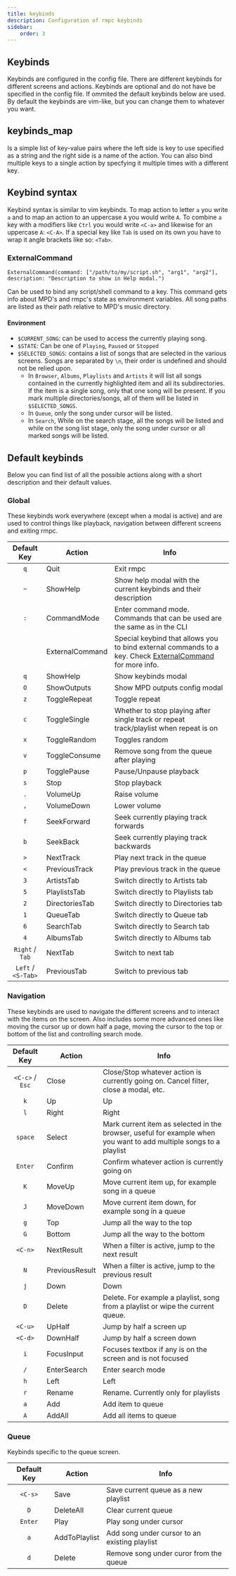 ```yaml
---
title: keybinds
description: Configuration of rmpc keybinds
sidebar:
    order: 3
---
```



## Keybinds

<ConfigValue
    name="keybinds"
    type="other"
    customText="(global: <kebyinds_map>, navigation: <keybinds_map>, queue: <keybinds_map>)"
/>

Keybinds are configured in the config file. There are different keybinds for different screens and actions. Keybinds are
optional and do not have be specified in the config file. If ommited the default keybinds below are used. By default the
keybinds are vim-like, but you can change them to whatever you want.

## keybinds_map

<ConfigValue name="global" type="other" customText='{ "p": Play, "s": Stop, "X": Stop, ...}' />

Is a simple list of key-value pairs where the left side is key to use specified as a string and the right side is a name of the action.
You can also bind multiple keys to a single action by specfying it multiple times with a different key.

## Keybind syntax

Keybind syntax is similar to vim keybinds. To map action to letter `a` you write `a` and to map an action to an uppercase `A`
you would write `A`. To combine `a` key with a modifiers like `Ctrl` you would write `<C-a>` and likewise for an uppercase
`A`: `<C-A>`. If a special key like `Tab` is used on its own you have to wrap it angle brackets like so: `<Tab>`.

### ExternalCommand

`ExternalCommand(command: ["/path/to/my/script.sh", "arg1", "arg2"], description: "Description to show in Help modal.")`

Can be used to bind any script/shell command to a key. This command gets info about MPD's and rmpc's state as environment variables.
All song paths are listed as their path relative to MPD's music directory.

#### Environment

-   `$CURRENT_SONG`: can be used to access the currently playing song.
-   `$STATE`: Can be one of `Playing`, `Paused` or `Stopped`
-   `$SELECTED_SONGS`: contains a list of songs that are selected in the various screens. Songs are separated by `\n`, their order is undefined
    and should not be relied upon.
    -   In `Browser`, `Albums`, `Playlists` and `Artists` it will list all songs contained in the currently highlighted item and all its subdirectories.
        If the item is a single song, only that one song will be present. If you mark multiple directories/songs, all of them will be listed
        in `$SELECTED_SONGS`.
    -   In `Queue`, only the song under cursor will be listed.
    -   In `Search`, While on the search stage, all the songs will be listed and while on the song list stage, only the song under cursor or
        all marked songs will be listed.

## Default keybinds

Below you can find list of all the possible actions along with a short description and their default values.

### Global

These keybinds work everywhere (except when a modal is active) and are used to control things like playback, navigation
between different screens and exiting rmpc.

|    Default Key     | Action          | Info                                                                                                                         |
| :----------------: | --------------- | ---------------------------------------------------------------------------------------------------------------------------- |
|        `q`         | Quit            | Exit rmpc                                                                                                                    |
|        `~`         | ShowHelp        | Show help modal with the current keybinds and their description                                                              |
|        `:`         | CommandMode     | Enter command mode. Commands that can be used are the same as in the CLI                                                     |
|                    | ExternalCommand | Special keybind that allows you to bind external commands to a key. Check [ExternalCommand](#externalcommand) for more info. |
|        `q`         | ShowHelp        | Show keybinds modal                                                                                                          |
|        `O`         | ShowOutputs     | Show MPD outputs config modal                                                                                                |
|        `z`         | ToggleRepeat    | Toggle repeat                                                                                                                |
|        `c`         | ToggleSingle    | Whether to stop playing after single track or repeat track/playlist when repeat is on                                        |
|        `x`         | ToggleRandom    | Toggles random                                                                                                               |
|        `v`         | ToggleConsume   | Remove song from the queue after playing                                                                                     |
|        `p`         | TogglePause     | Pause/Unpause playback                                                                                                       |
|        `s`         | Stop            | Stop playback                                                                                                                |
|        `.`         | VolumeUp        | Raise volume                                                                                                                 |
|        `,`         | VolumeDown      | Lower volume                                                                                                                 |
|        `f`         | SeekForward     | Seek currently playing track forwards                                                                                        |
|        `b`         | SeekBack        | Seek currently playing track backwards                                                                                       |
|        `>`         | NextTrack       | Play next track in the queue                                                                                                 |
|        `<`         | PreviousTrack   | Play previous track in the queue                                                                                             |
|        `3`         | ArtistsTab      | Switch directly to Artists tab                                                                                               |
|        `5`         | PlaylistsTab    | Switch directly to Playlists tab                                                                                             |
|        `2`         | DirectoriesTab  | Switch directly to Directories tab                                                                                           |
|        `1`         | QueueTab        | Switch directly to Queue tab                                                                                                 |
|        `6`         | SearchTab       | Switch directly to Search tab                                                                                                |
|        `4`         | AlbumsTab       | Switch directly to Albums tab                                                                                                |
|  `Right` / `Tab`   | NextTab         | Switch to next tab                                                                                                           |
| `Left` / `<S-Tab>` | PreviousTab     | Switch to previous tab                                                                                                       |

### Navigation

These keybinds are used to navigate the different screens and to interact with the items on the screen. Also includes
some more advanced ones like moving the cursor up or down half a page, moving the cursor to the top or bottom of the
list and controlling search mode.

|   Default Key   | Action         | Info                                                                                                               |
| :-------------: | -------------- | ------------------------------------------------------------------------------------------------------------------ |
| `<C-c>` / `Esc` | Close          | Close/Stop whatever action is currently going on. Cancel filter, close a modal, etc.                               |
|       `k`       | Up             | Up                                                                                                                 |
|       `l`       | Right          | Right                                                                                                              |
|     `space`     | Select         | Mark current item as selected in the browser, useful for example when you want to add multiple songs to a playlist |
|     `Enter`     | Confirm        | Confirm whatever action is currently going on                                                                      |
|       `K`       | MoveUp         | Move current item up, for example song in a queue                                                                  |
|       `J`       | MoveDown       | Move current item down, for example song in a queue                                                                |
|       `g`       | Top            | Jump all the way to the top                                                                                        |
|       `G`       | Bottom         | Jump all the way to the bottom                                                                                     |
|     `<C-n>`     | NextResult     | When a filter is active, jump to the next result                                                                   |
|       `N`       | PreviousResult | When a filter is active, jump to the previous result                                                               |
|       `j`       | Down           | Down                                                                                                               |
|       `D`       | Delete         | Delete. For example a playlist, song from a playlist or wipe the current queue.                                    |
|     `<C-u>`     | UpHalf         | Jump by half a screen up                                                                                           |
|     `<C-d>`     | DownHalf       | Jump by half a screen down                                                                                         |
|       `i`       | FocusInput     | Focuses textbox if any is on the screen and is not focused                                                         |
|       `/`       | EnterSearch    | Enter search mode                                                                                                  |
|       `h`       | Left           | Left                                                                                                               |
|       `r`       | Rename         | Rename. Currently only for playlists                                                                               |
|       `a`       | Add            | Add item to queue                                                                                                  |
|       `A`       | AddAll         | Add all items to queue                                                                                             |

### Queue

Keybinds specific to the queue screen.

| Default Key | Action        | Info                                          |
| :---------: | ------------- | --------------------------------------------- |
|   `<C-s>`   | Save          | Save current queue as a new playlist          |
|     `D`     | DeleteAll     | Clear current queue                           |
|   `Enter`   | Play          | Play song under cursor                        |
|     `a`     | AddToPlaylist | Add song under cursor to an existing playlist |
|     `d`     | Delete        | Remove song under curor from the queue        |
